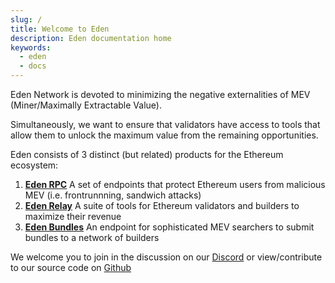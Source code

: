 ```yaml
---
slug: /
title: Welcome to Eden
description: Eden documentation home
keywords:
  - eden
  - docs
---
```


Eden Network is devoted to minimizing the negative externalities of MEV (Miner/Maximally Extractable Value).

Simultaneously, we want to ensure that validators have access to tools that allow them to unlock the maximum value from the remaining opportunities.

Eden consists of 3 distinct (but related) products for the Ethereum ecosystem:
1. [**Eden RPC**](./eden-rpc/overview) A set of endpoints that protect Ethereum users from malicious MEV (i.e. frontrunnning, sandwich attacks)
2. [**Eden Relay**](./eden-relay/overview) A suite of tools for Ethereum validators and builders to maximize their revenue
3. [**Eden Bundles**](./eden-bundles/overview) An endpoint for sophisticated MEV searchers to submit bundles to a network of builders


We welcome you to join in the discussion on our [Discord](https://discord.gg/ZhB9mpWWG3) or view/contribute to our source code on [Github](https://github.com/eden-network)
